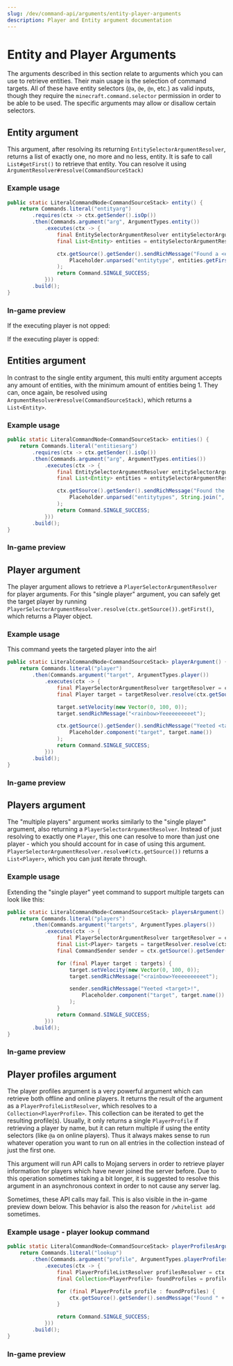 ---
slug: /dev/command-api/arguments/entity-player-arguments
description: Player and Entity argument documentation
---


# Entity and Player Arguments
The arguments described in this section relate to arguments which you can use to retrieve entities. Their main usage is the selection of command targets.
All of these have entity selectors (`@a`, `@e`, `@n`, etc.) as valid inputs, though they require the `minecraft.command.selector` permission in order to 
be able to be used. The specific arguments may allow or disallow certain selectors.

## Entity argument
This argument, after resolving its returning `EntitySelectorArgumentResolver`, returns a list of exactly one, no more and no less, entity. It is safe
to call `List#getFirst()` to retrieve that entity. You can resolve it using <Javadoc name="io.papermc.paper.command.brigadier.argument.resolvers.ArgumentResolver#resolve(io.papermc.paper.command.brigadier.CommandSourceStack)">`ArgumentResolver#resolve(CommandSourceStack)`</Javadoc>

### Example usage
```java
public static LiteralCommandNode<CommandSourceStack> entity() {
    return Commands.literal("entityarg")
        .requires(ctx -> ctx.getSender().isOp())
        .then(Commands.argument("arg", ArgumentTypes.entity())
            .executes(ctx -> {
                final EntitySelectorArgumentResolver entitySelectorArgumentResolver = ctx.getArgument("arg", EntitySelectorArgumentResolver.class);
                final List<Entity> entities = entitySelectorArgumentResolver.resolve(ctx.getSource());

                ctx.getSource().getSender().sendRichMessage("Found a <entitytype>",
                    Placeholder.unparsed("entitytype", entities.getFirst().getType().name())
                );
                return Command.SINGLE_SUCCESS;
            }))
        .build();
}
```

### In-game preview
If the executing player is not opped:
<FullWidthVideo src={EntityUnoppedMp4}/>

If the executing player is opped:
<FullWidthVideo src={EntityOppedMp4}/>


## Entities argument
In contrast to the single entity argument, this multi entity argument accepts any amount of entities, with the minimum amount of entities being 1. They can, once again, be resolved using
<Javadoc name="io.papermc.paper.command.brigadier.argument.resolvers.ArgumentResolver#resolve(io.papermc.paper.command.brigadier.CommandSourceStack)">`ArgumentResolver#resolve(CommandSourceStack)`</Javadoc>,
which returns a `List<Entity>`.

### Example usage
```java
public static LiteralCommandNode<CommandSourceStack> entities() {
    return Commands.literal("entitiesarg")
        .requires(ctx -> ctx.getSender().isOp())
        .then(Commands.argument("arg", ArgumentTypes.entities())
            .executes(ctx -> {
                final EntitySelectorArgumentResolver entitySelectorArgumentResolver = ctx.getArgument("arg", EntitySelectorArgumentResolver.class);
                final List<Entity> entities = entitySelectorArgumentResolver.resolve(ctx.getSource());

                ctx.getSource().getSender().sendRichMessage("Found the following entities: <entitytypes>",
                    Placeholder.unparsed("entitytypes", String.join(", ", entities.stream().map(Entity::getType).map(EntityType::name).toList()))
                );
                return Command.SINGLE_SUCCESS;
            }))
        .build();
}
```

### In-game preview
<FullWidthVideo src={EntitiesMp4}/>


## Player argument
The player argument allows to retrieve a `PlayerSelectorArgumentResolver` for player arguments.
For this "single player" argument, you can safely get the target player by running `PlayerSelectorArgumentResolver.resolve(ctx.getSource()).getFirst()`,
which returns a <Javadoc name='org.bukkit.entity.Player'>Player</Javadoc> object.

### Example usage
This command yeets the targeted player into the air!

```java
public static LiteralCommandNode<CommandSourceStack> playerArgument() {
    return Commands.literal("player")
        .then(Commands.argument("target", ArgumentTypes.player())
            .executes(ctx -> {
                final PlayerSelectorArgumentResolver targetResolver = ctx.getArgument("target", PlayerSelectorArgumentResolver.class);
                final Player target = targetResolver.resolve(ctx.getSource()).getFirst();

                target.setVelocity(new Vector(0, 100, 0));
                target.sendRichMessage("<rainbow>Yeeeeeeeeeet");

                ctx.getSource().getSender().sendRichMessage("Yeeted <target>!",
                    Placeholder.component("target", target.name())
                );
                return Command.SINGLE_SUCCESS;
            }))
        .build();
}
```

### In-game preview
<FullWidthVideo src={PlayerMp4}/>


## Players argument
The "multiple players" argument works similarly to the "single player" argument, also returning a `PlayerSelectorArgumentResolver`. Instead of just resolving to exactly one `Player`, this
one can resolve to more than just one player - which you should account for in case of using this argument. `PlayerSelectorArgumentResolver.resolve#(ctx.getSource())` returns a
`List<Player>`, which you can just iterate through.

### Example usage
Extending the "single player" yeet command to support multiple targets can look like this:

```java
public static LiteralCommandNode<CommandSourceStack> playersArgument() {
    return Commands.literal("players")
        .then(Commands.argument("targets", ArgumentTypes.players())
            .executes(ctx -> {
                final PlayerSelectorArgumentResolver targetResolver = ctx.getArgument("targets", PlayerSelectorArgumentResolver.class);
                final List<Player> targets = targetResolver.resolve(ctx.getSource());
                final CommandSender sender = ctx.getSource().getSender();

                for (final Player target : targets) {
                    target.setVelocity(new Vector(0, 100, 0));
                    target.sendRichMessage("<rainbow>Yeeeeeeeeeet");

                    sender.sendRichMessage("Yeeted <target>!",
                        Placeholder.component("target", target.name())
                    );
                }
                return Command.SINGLE_SUCCESS;
            }))
        .build();
}
```

### In-game preview
<FullWidthVideo src={PlayersMp4}/>


## Player profiles argument
The player profiles argument is a very powerful argument which can retrieve both offline and online players. It returns the result of the argument as a `PlayerProfileListResolver`,
which resolves to a `Collection<PlayerProfile>`. This collection can be iterated to get the resulting profile(s). Usually, it only returns a single `PlayerProfile` if retrieving
a player by name, but it can return multiple if using the entity selectors (like `@a` on online players). Thus it always makes sense to run whatever operation you want to run on
all entries in the collection instead of just the first one.

This argument will run API calls to Mojang servers in order to retrieve player information for players which have never joined the server before. Due to this operation sometimes
taking a bit longer, it is suggested to resolve this argument in an asynchronous context in order to not cause any server lag.

Sometimes, these API calls may fail. This is also visible in the in-game preview down below. This behavior is also the reason for `/whitelist add` sometimes.

### Example usage - player lookup command
```java
public static LiteralCommandNode<CommandSourceStack> playerProfilesArgument() {
    return Commands.literal("lookup")
        .then(Commands.argument("profile", ArgumentTypes.playerProfiles())
            .executes(ctx -> {
                final PlayerProfileListResolver profilesResolver = ctx.getArgument("profile", PlayerProfileListResolver.class);
                final Collection<PlayerProfile> foundProfiles = profilesResolver.resolve(ctx.getSource());

                for (final PlayerProfile profile : foundProfiles) {
                    ctx.getSource().getSender().sendMessage("Found " + profile.getName());
                }

                return Command.SINGLE_SUCCESS;
            }))
        .build();
}
```

### In-game preview
<FullWidthVideo src={PlayerProfilesMp4}/>
